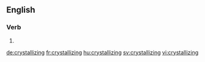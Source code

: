 ==English==

===Verb===
{{head|en}}

# {{present participle of|crystallize}}

[[de:crystallizing]]
[[fr:crystallizing]]
[[hu:crystallizing]]
[[sv:crystallizing]]
[[vi:crystallizing]]